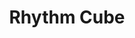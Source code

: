 ---
title: Rhythm Cube
description: A game where you must follow the line color with a direction that tells you.
image: /src/assets/games/rhythm_cube.png
---